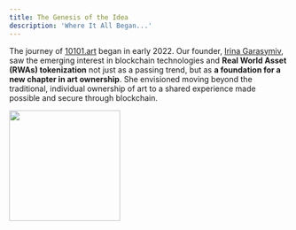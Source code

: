 ```yaml
---
title: The Genesis of the Idea
description: 'Where It All Began...'
---
```


The journey of [10101.art](https://10101.art) began in early 2022. Our founder, [Irina Garasymiv](https://www.linkedin.com/in/irina-garasymiv-691874179/), saw the emerging interest in blockchain technologies and **Real World Asset (RWAs) tokenization** not just as a passing trend, but as **a foundation for a new chapter in art ownership**. She envisioned moving beyond the traditional, individual ownership of art to a shared experience made possible and secure through blockchain.



<img height="200" src="https://lh7-us.googleusercontent.com/HoHMpMPnLXt-qilrw1-Rz5PyjPbo_45mWaGBNjnQT0AHTP9fjvXqhU5db0g571l2yo1e0qEvqzYHcgeN7DuPoQfgcys32Wl4KsB4reZ-J9RZ1rBUgOcugxhHAIcFxmxv2ETWcYOhHebuqUS5VkDpU-8" />
